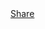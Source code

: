 


<html>
<body>

<div class="fb-share-button" data-href="https://nikitovang.github.io/mywebpage/" data-layout="button" data-size="small" data-mobile-iframe="true"><a class="fb-xfbml-parse-ignore" target="_blank" href="https://www.facebook.com/sharer/sharer.php?u=https%3A%2F%2Fnikitovang.github.io%2Fmywebpage%2F&amp;src=sdkpreparse">Share</a></div>


</body>
</html>
